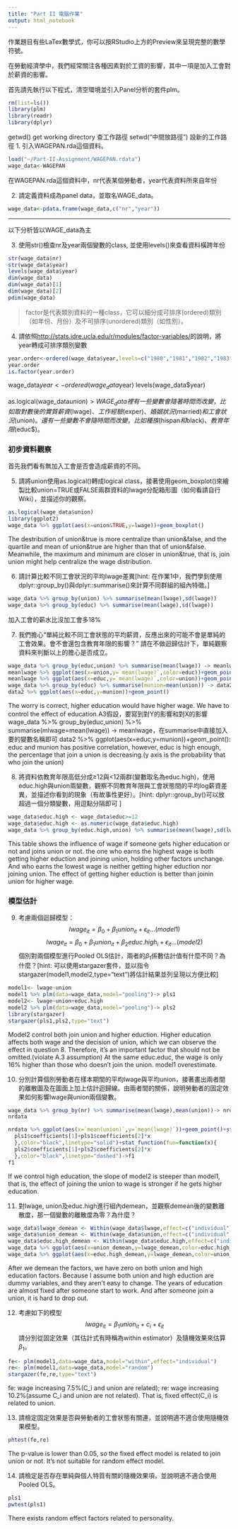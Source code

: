 ```yaml
---
title: "Part II 電腦作業"
output: html_notebook     
---
```

作業題目有些LaTex數學式，你可以按RStudio上方的Preview來呈現完整的數學符號。

在勞動經濟學中，我們經常關注各種因素對於工資的影響，其中一項是加入工會對於薪資的影響。

首先請先執行以下程式，清空環境並引入Panel分析的套件plm。
```r
rm(list=ls())
library(plm)
library(readr)
library(dplyr)
```

getwd() get working directory 查工作路徑
setwd("中間放路徑") 設新的工作路徑
1. 引入WAGEPAN.rda這個資料。
```r
load("~/Part-II-Assignment/WAGEPAN.rdata")
wage_data<-WAGEPAN
```

在WAGEPAN.rda這個資料中，nr代表某個勞動者，year代表資料所來自年份

2. 請定義資料成為panel data，並取名WAGE_data。
```r
wage_data<-pdata.frame(wage_data,c("nr","year"))
```

***
以下分析皆以WAGE_data為主

3. 使用str()檢查nr及year兩個變數的class, 並使用levels()來查看資料橫跨年份
```r
str(wage_data$nr)
str(wage_data$year)
levels(wage_data$year)
dim(wage_data)
dim(wage_data)[1]
dim(wage_data)[2]
pdim(wage_data)
```

> factor是代表類別資料的一種class，它可以細分成可排序(ordered)類別（如年份、月份）及不可排序(unordered)類別（如性別）。

4. 請依照<http://stats.idre.ucla.edu/r/modules/factor-variables/>的說明，將year轉成可排序類別變數
```r
year.order<-ordered(wage_data$year,levels=c("1980","1981","1982","1983","1984","1985","1986","1987"))
year.order
is.factor(year.order)
```
wage_data$year<-ordered(wage_data$year)
levels(wage_data$year)

as.logical(wage_data$union)
> WAGE_data裡有一些變數會隨著時間而改變，比如取對數後的實質薪資($lwage$)、工作經驗($exper$)、婚姻狀況($married$)和工會狀況($union$)。還有一些變數不會隨時間而改變，比如種族($hispan$和$black$)、教育年限($educ$)。

### 初步資料觀察
首先我們看有無加入工會是否會造成薪資的不同。

5. 請將union使用as.logical()轉成logical  class，接著使用geom_boxplot()來繪製比較union=TRUE或FALSE兩群資料的lwage分配箱形圖（如何看請自行Wiki），並描述你的觀察。
```r
as.logical(wage_data$union)
library(ggplot2)
wage_data %>% ggplot(aes(x=union&TRUE,y=lwage))+geom_boxplot()
```
The destribution of union&true is more centralize than union&false, and the quartile and mean of union&true are higher than that of union&false. Meanwhile, the maximum and minimum are closer in union&true, that is, join union might help centralize the wage distribution. 

6. 請計算比較不同工會狀況的平均lwage差異[hint: 在作業1中，我們學到使用dplyr::group_by()與dplyr::summarise()來計算不同群組的組內特徵。]
```r
wage_data %>% group_by(union) %>% summarise(mean(lwage),sd(lwage))
wage_data %>% group_by(educ) %>% summarise(mean(lwage),sd(lwage))
```
加入工會的薪水比沒加工會多18%

 7. 我們擔心“單純比較不同工會狀態的平均薪資，反應出來的可能不會是單純的工會效果。會不會還包含教育年限的影響？” 請在不做迴歸估計下，單純觀察資料來判斷以上的擔心是否成立。
```r
wage_data %>% group_by(educ,union) %>% summarise(mean(lwage)) -> meanlwage
meanlwage %>% ggplot(aes(x=union,y=`mean(lwage)`,color=educ))+geom_point()
meanlwage %>% ggplot(aes(x=educ,y=`mean(lwage)`,color=union))+geom_point()
wage_data %>% group_by(educ) %>% summarise(munion=mean(union)) -> data2
data2 %>% ggplot(aes(x=educ,y=munion))+geom_point()
```
The worry is correct, higher education would have higher wage. We have to control the effect of education.A3假設，要寫到對Y的影響和對X的影響
wage_data %>% group_by(educ,union) %>% summarise(mlwage=mean(lwage)) -> meanlwage，在summarise中直接加入要的變數名稱即可
data2 %>% ggplot(aes(x=educ,y=munion))+geom_point():
educ and munion has positive correlation, however, educ is high enough, the percentage that join a union is decreasing.(y axis is the probability that who join the union)

8. 將資料依教育年限高低分成≥12與<12兩群(變數取名為educ.high)，使用educ.high與union兩變數，觀察不同教育年限與工會狀態間的平均log薪資差異，並描述你看到的現象（有故事性更好）。[hint: dplyr::group_by()可以放超過一個分類變數，用逗點分隔即可 ]
```r
wage_data$educ.high <- wage_data$educ>=12
wage_data$educ.high <- as.numeric(wage_data$educ.high)
wage_data %>% group_by(educ.high,union) %>% summarise(mean(lwage),sd(lwage))
```
This table shows the influence of wage if someone gets higher education or not and joins union or not. the one who earns the highest wage is both getting higher eduction and joining union, holding other factors unchange. And who earns the lowest wage is neither getting higher eduction nor joining union. The effect of getting higher eduction is better than joinin union for higher wage.

### 模型估計
9. 考慮兩個迴歸模型：
$$lwage_{it}	=\beta_{0}+\beta_{1}union_{it}+\epsilon_{it}...(model1)$$
$$lwage_{it}	=\beta_{0}+\beta_{1}union_{it}+\beta_{2}educ.high_{i}+\epsilon_{it}...(model2)$$
個別對兩個模型進行Pooled OLS估計，兩者的$\beta_1$係數估計值有什麼不同？為什麼？[hint: 可以使用stargazer套件，並以指令stargazer(model1,model2,type="text")將估計結果並列呈現以方便比較]
```r
model1<- lwage~union
model1 %>% plm(data=wage_data,model="pooling")-> pls1
model2<- lwage~union+educ.high
model2 %>% plm(data=wage_data,model="pooling")-> pls2
library(stargazer)
stargazer(pls1,pls2,type="text")
```
Model2 control both join union and higher eduction. Higher education affects both wage and the decision of union, which we can observe the effect in question 8. Therefore, it's an important factor that should not be omitted.(violate A.3 assumption)
At the same educ.educ, the wage is only 16% higher than those who doesn't join the union.
model1 overestimate.

10. 分別計算個別勞動者在樣本期間的平均lwage與平均union，接著畫出兩者間的離散圖及在圖面上加上估計迴歸線。由兩者間的關係，說明勞動者的固定效果如何影響lwage與union兩個變數。
```r
wage_data %>% group_by(nr) %>% summarise(mean(lwage),mean(union))-> nrdata
nrdata

nrdata %>% ggplot(aes(x=`mean(union)`,y=`mean(lwage)`))+geom_point()+stat_function(fun=function(x){
  pls1$coefficients[1]+pls1$coefficients[2]*x
  },color="black",linetype="solid")+stat_function(fun=function(x){
  pls2$coefficients[1]+pls2$coefficients[2]*x
  },color="black",linetype="dashed")->f1
f1
```
If we control high education, the slope of model2 is steeper than model1, that is, the effect of joining the union to wage is stronger if he gets higher education. 

11. 對lwage, union及educ.high進行組內demean，並觀察demean後的變數離散度，那一個變數的離散度為零？為什麼？
```r
wage_data$lwage_demean <- Within(wage_data$lwage,effect=c("individual"))
wage_data$union_demean <- Within(wage_data$union,effect=c("individual"))
wage_data$educ.high_demean <- Within(wage_data$educ.high,effect=c("individual"))
wage_data %>% ggplot(aes(x=union_demean,y=lwage_demean,color=educ.high_demean))+geom_point()
wage_data %>% ggplot(aes(x=educ.high_demean,y=lwage_demean,color=union_demean))+geom_point()
```
After we demean the factors, we have zero on both union and high education factors. Because I assume both union and high eduction are dummy variables, and they aren't easy to change. The years of  education are almost fixed after someone start to work. And after someone join a union, it is hard to drop out.

12. 考慮如下的模型
$$lwage_{it}=\beta_{1}union_{it}+c_{i}+\epsilon_{it}$$
請分別從固定效果（其估計式有時稱為within estimator）及隨機效果來估算$\beta_1$。
```r
fe<- plm(model1,data=wage_data,model="within",effect="individual")
re<- plm(model1,data=wage_data,model="random")
stargazer(fe,re,type="text")
```
fe: wage increasing 7.5%(C_i and union are related); re: wage increasing 10.2%(assume C_i and union are not related). That is, fixed effect(C_i) is related to union.

13. 請檢定固定效果是否與勞動者的工會狀態有關連，並說明適不適合使用隨機效果模型。
```r
phtest(fe,re)
```
The p-value is lower than 0.05, so the fixed effect model is related to join union or not. It's not suitable for random effect model.

14. 請檢定是否存在單純與個人特質有關的隨機效果項，並說明適不適合使用Pooled OLS。
```r
pls1
pwtest(pls1)
```
There exists random effect factors related to personality.
